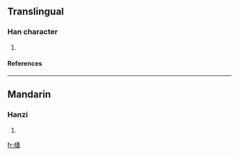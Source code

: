 ==Translingual==
===Han character===
{{Han char|rn=75|rad=木|as=17|sn=21|four=4492<sub>7</sub>|canj=木廿中X (DTLX)}}
# {{defn|Han|sort=木17}}
====References====
{{Han ref|kx=0562.150|dkj=15885|dj=0950.370|hdz=21320.010|uh=6AF9|ud=27385|bh=F457|bd=62551}}

----
==Mandarin==
===Hanzi===
{{cmn-hanzi|pin=[[xiāo]] ([[xiao1]])|wg=hsiao<sup>1</sup>}}
# {{defn|Mandarin}}

[[fr:櫹]]